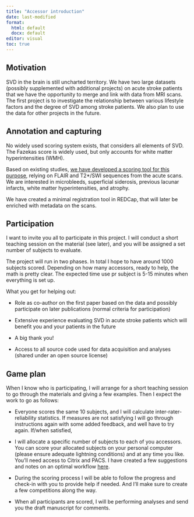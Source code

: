 ```yaml
---
title: "Accessor introduction"
date: last-modified
format: 
  html: default
  docx: default
editor: visual
toc: true
---
```


## Motivation

SVD in the brain is still uncharted territory. We have two large
datasets (possibly supplemented with additional projects) on acute
stroke patients that we have the opportunity to merge and link with data
from MRI scans. The first project is to investigate the relationship
between various lifestyle factors and the degree of SVD among stroke
patients. We also plan to use the data for other projects in the future.

## Annotation and capturing

No widely used scoring system exists, that considers all elements of
SVD. The Fazekas score is widely used, but only accounts for white
matter hyperintensities (WMH).

Based on existing studies, [we have developed a scoring tool for this
purpose](https://agdamsbo.github.io/cSVD-burden-annotation-and-analysis-project/doc/svd-score.html),
relying on FLAIR and T2\*/SWI sequences from the acute scans. We are
interested in microbleeds, superficial siderosis, previous lacunar
infarcts, white matter hyperintensities, and atrophy.

We have created a minimal registration tool in REDCap, that will later
be enriched with metadata on the scans.

## Participation

I want to invite you all to participate in this project. I will conduct
a short teaching session on the material (see later), and you will be
assigned a set number of subjects to evaluate.

The project will run in two phases. In total I hope to have around 1000
subjects scored. Depending on how many accessors, ready to help, the
math is pretty clear. The expected time use pr subject is 5-15 minutes
when everything is set up.

What you get for helping out:

-   Role as co-author on the first paper based on the data and possibly
    participate on later publications (normal criteria for
    participation)

-   Extensive experience evaluating SVD in acute stroke patients which
    will benefit you and your patients in the future

-   A big thank you!

-   Access to all source code used for data acquisition and analyses
    (shared under an open source license)

## Game plan

When I know who is participating, I will arrange for a short teaching
session to go through the materials and giving a few examples. Then I
expect the work to go as follows:

-   Everyone scores the same 10 subjects, and I will calculate
    inter-rater-reliability statistics. If measures are not satisfying I
    will go through instructions again with some added feedback, and
    well have to try again. If/when satisfied,

-   I will allocate a specific number of subjects to each of you
    accessors. You can score your allocated subjects on your personal
    computer (please ensure adequate lightning conditions) and at any
    time you like. You'll need access to Citrix and PACS. I have created
    a few suggestions and notes on an optimal workflow
    [here](https://agdamsbo.github.io/cSVD-burden-annotation-and-analysis-project/doc/score-flow.html).

-   During the scoring process I will be able to follow the progress and
    check-in with you to provide help if needed. And I'll make sure to
    create a few competitions along the way.

-   When all participants are scored, I will be performing analyses and
    send you the draft manuscript for comments.
